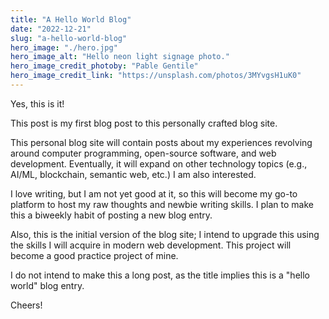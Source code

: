 ```yaml
---
title: "A Hello World Blog"
date: "2022-12-21"
slug: "a-hello-world-blog"
hero_image: "./hero.jpg"
hero_image_alt: "Hello neon light signage photo."
hero_image_credit_photoby: "Pable Gentile"
hero_image_credit_link: "https://unsplash.com/photos/3MYvgsH1uK0"
---
```


Yes, this is it!

This post is my first blog post to this personally crafted blog site.

This personal blog site will contain posts about my experiences revolving
around computer programming, open-source software, and web development.
Eventually, it will expand on other technology topics  (e.g., AI/ML,
blockchain, semantic web, etc.)  I am also interested.

I love writing, but I am not yet good at it, so this will become my go-to
platform to host my raw thoughts and newbie writing skills. I plan to make this
a biweekly habit of posting a new blog entry.

Also, this is the initial version of the blog site; I intend to upgrade this
using the skills I will acquire in modern web development. This project will
become a good practice project of mine.

I do not intend to make this a long post, as the title implies this is a "hello
world" blog entry.

Cheers!

